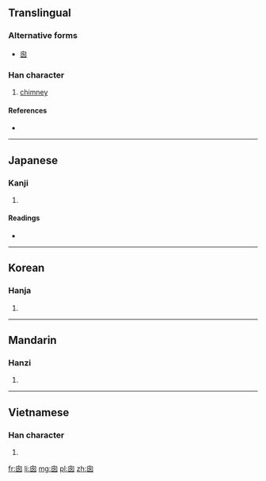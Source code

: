 {{also|囪}}
==Translingual==

===Alternative forms===
* [[囪]]

===Han character===
{{Han char|rn=31|rad=囗|as=04|sn=7|four=|canj=竹田弓戈 (HWNI)|ids=⿴⿱[[丿]][[囗]][[夂]]}}

# [[chimney]]

====References====
* {{Han ref|kx=0217.251|dkj=04710|hdz=10715.060|uh=56F1|ud=22257}}

----

==Japanese==

===Kanji===
{{ja-kanji|grade=|rs=囗04}}

# {{defn|lang=ja|sort=囗04}}

====Readings====
* {{ja-readings|on=[[そう]] (sō), [[す]] (su)|kun=[[てんまど]] (temmado), [[まど]] (mado), [[けむだし]] (kemudashi)}}

----

==Korean==

===Hanja===
{{ko-hanja|hangeul=[[총]], [[창]]|rv=chong, chang|mr=ch'ong, ch'ang}}

# {{defn|lang=ko|sort=囗04}}

----

==Mandarin==

===Hanzi===
{{cmn-hanzi|tra=囪|pin=[[cōng]] ([[cong1]])|wg=ts'ung<sup>1</sup>}}

# {{defn|lang=cmn|sort=囗04}}

----

==Vietnamese==

===Han character===
{{vi-hantu|[[song]]|rs=囗04}}

# {{defn|lang=vi|sort=囗04}}

[[fr:囱]]
[[li:囱]]
[[mg:囱]]
[[pl:囱]]
[[zh:囱]]